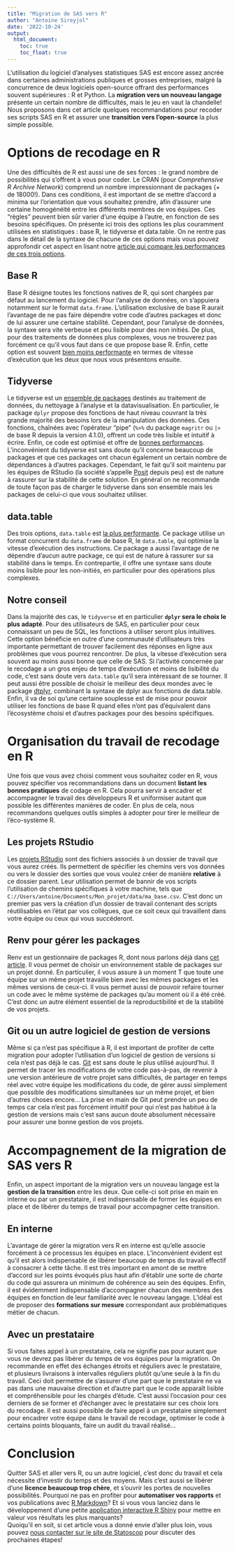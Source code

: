 ```yaml
--- 
title: "Migration de SAS vers R"  
author: "Antoine Sireyjol"  
date: '2022-10-24' 
output: 
  html_document: 
    toc: true 
    toc_float: true 
--- 
```


L'utilisation du logiciel d'analyses statistiques SAS est encore assez ancrée dans certaines administrations publiques et grosses entreprises, malgré la concurrence de deux logiciels open-source offrant des performances souvent supérieures : R et Python. La __migration vers un nouveau langage__ présente un certain nombre de difficultés, mais le jeu en vaut la chandelle! Nous proposons dans cet article quelques recommandations pour recoder ses scripts SAS en R et assurer une __transition vers l'open-source__ la plus simple possible.  

# Options de recodage en R   
Une des difficultés de R est aussi une de ses forces : le grand nombre de possibilités qui s'offrent à vous pour coder. Le CRAN (pour _Comprehensive R Archive Network_) comprend un nombre impressionnant de packages (+ de 18000!). Dans ces conditions, il est important de se mettre d'accord a minima sur l'orientation que vous souhaitez prendre, afin d'assurer une certaine homogénéité entre les différents membres de vos équipes. Ces "règles" peuvent bien sûr varier d'une équipe à l'autre, en fonction de ses besoins spécifiques. On présente ici trois des options les plus couramment utilisées en statistiques : base R, le tidyverse et data.table. On ne rentre pas dans le détail de la syntaxe de chacune de ces options mais vous pouvez approfondir cet aspect en lisant notre [article qui compare les performances de ces trois options](https://blog.statoscop.fr/comparaisons-base-dplyr-datatable.html).  

## Base R   
Base R désigne toutes les fonctions natives de R, qui sont chargées par défaut au lancement du logiciel. Pour l'analyse de données, on s'appuiera notamment sur le format `data.frame`. L'utilisation exclusive de base R aurait l'avantage de ne pas faire dépendre votre code d'autres packages et donc de lui assurer une certaine stabilité. Cependant, pour l'analyse de données, la syntaxe sera vite verbeuse et peu lisible pour des non initiés. De plus, pour des traitements de données plus complexes, vous ne trouverez pas forcément ce qu'il vous faut dans ce que propose base R. Enfin, cette option est souvent [bien moins performante](https://blog.statoscop.fr/comparaisons-base-dplyr-datatable.html) en termes de vitesse d'exécution que les deux que nous vous présentons ensuite.  

## Tidyverse     
Le tidyverse est un [ensemble de packages](https://www.tidyverse.org/) destinés au traitement de données, du nettoyage à l'analyse et la datavisualisation. En particulier, le package `dplyr` propose des fonctions de haut niveau couvrant la très grande majorité des besoins lors de la manipulation des données. Ces fonctions, chaînées avec l'opérateur "pipe" (`%>%` du package `magritr` ou `|>` de base R depuis la version 4.1.0), offrent un code très lisible et intuitif à écrire. Enfin, ce code est optimisé et offre de [bonnes performances](https://blog.statoscop.fr/comparaisons-base-dplyr-datatable.html). L'inconvénient du tidyverse est sans doute qu'il concerne beaucoup de packages et que ces packages ont chacun également un certain nombre de dépendances à
d'autres packages. Cependant, le fait qu'il soit maintenu par les équipes de RStudio (la société s'appelle [Posit](https://posit.co/) depuis peu) est de nature à rassurer sur la stabilité de cette solution. En général on ne recommande de toute façon pas de charger le tidyverse dans son ensemble mais les packages de celui-ci que vous souhaitez utiliser.  

## data.table  
Des trois options, `data.table` est [la plus performante](https://blog.statoscop.fr/comparaisons-base-dplyr-datatable.html). Ce package utilise un format concurrent du `data.frame` de base R, le `data.table`, qui optimise la vitesse d'exécution des instructions. Ce package a aussi l'avantage de ne dépendre d'aucun autre package, ce qui est de nature à rassurer sur sa stabilité dans le temps. En contrepartie, il offre une syntaxe sans doute moins lisible pour les non-initiés, en particulier pour des opérations plus complexes.  

## Notre conseil  
Dans la majorité des cas, le `tidyverse` et en particulier __`dplyr` sera le choix le plus adapté__. Pour des utilisateurs de SAS, en particulier pour ceux connaissant un peu de SQL, les fonctions à utiliser seront plus intuitives. Cette option bénéficie en outre d'une communauté d'utilisateurs très importante permettant de trouver facilement des réponses en ligne aux problèmes que vous pourrez rencontrer. De plus, la vitesse d'exécution sera souvent au moins aussi bonne que celle de SAS. Si l'activité concernée par le recodage a un gros enjeu de temps d'exécution et moins de lisibilité du code, c'est sans doute vers `data.table` qu'il sera intéressant de se tourner. Il peut aussi être possible de choisir le meilleur des deux mondes avec le package [dtplyr](https://dtplyr.tidyverse.org/), combinant la syntaxe de dplyr aux fonctions de data.table. Enfin, il va de soi qu'une certaine souplesse est de mise pour pouvoir utiliser les fonctions de base R quand elles n'ont pas d'équivalent dans l'écosystème choisi et d'autres packages pour des besoins spécifiques.  

# Organisation du travail de recodage en R  
Une fois que vous avez choisi comment vous souhaitez coder en R, vous pouvez spécifier vos recommandations dans un document __listant les bonnes pratiques__ de codage en R. Cela pourra servir à encadrer et accompagner le travail des développeurs R et uniformiser autant que possible les différentes manières de coder. En plus de cela, nous recommandons quelques outils simples à adopter pour tirer le meilleur de l'éco-système R.    

## Les projets RStudio  
Les [projets RStudio](https://support.rstudio.com/hc/en-us/articles/200526207-Using-RStudio-Projects) sont des fichiers associés à un dossier de travail que vous aurez créés. Ils permettent de spécifier les chemins vers vos données ou vers le dossier des sorties que vous voulez créer de manière __relative__ à ce dossier parent. Leur utilisation permet de bannir de vos scripts l'utilisation de chemins spécifiques à votre machine, tels que `C://Users/antoine/Documents/Mon_projet/data/ma_base.csv`.  C'est donc un premier pas vers la création d'un dossier de travail contenant des scripts réutilisables en l'état par vos collègues, que ce soit ceux qui travaillent dans votre équipe ou ceux qui vous succéderont.  

## Renv pour gérer les packages  
Renv est un gestionnaire de packages R, dont nous parlons déjà dans [cet article](https://blog.statoscop.fr/gestion-des-packages-sur-r-avec-renv.html). Il vous permet de choisir un environnement stable de packages sur un projet donné. En particulier, il vous assure à un moment T que toute une équipe sur un même projet travaille bien avec les mêmes packages et les mêmes versions de ceux-ci. Il vous permet aussi de pouvoir refaire tourner un code avec le même système de packages qu'au moment où il a été créé. C'est donc un autre élément essentiel de la reproductibilité et de la stabilité de vos projets.  

## Git ou un autre logiciel de gestion de versions  
Même si ça n'est pas spécifique à R, il est important de profiter de cette migration pour adopter l'utilisation d'un logiciel de gestion de versions si cela n'est pas déjà le cas. [Git](https://githowto.com/) est sans doute le plus utilisé aujourd'hui. Il permet de tracer les modifications de votre code pas-à-pas, de revenir à une version antérieure de votre projet sans difficultés, de partager en temps réel avec votre équipe les modifications du code, de gérer aussi simplement que possible des modifications simultanées sur un même projet, et bien d'autres choses encore... La prise en main de Git peut prendre un peu de temps car cela n'est pas forcément intuitif pour qui n'est pas habitué à la gestion de versions mais c'est sans aucun doute absolument nécessaire pour assurer une bonne gestion de vos projets.    

# Accompagnement de la migration de SAS vers R   
Enfin, un aspect important de la migration vers un nouveau langage est la __gestion de la transition__ entre les deux. Que celle-ci soit prise en main en interne ou par un prestataire, il est indispensable de former les équipes en place et de libérer du temps de travail pour accompagner cette transition.  

## En interne   
L'avantage de gérer la migration vers R en interne est qu'elle associe forcément à ce processus les équipes en place. L'inconvénient évident est qu'il est alors indispensable de libérer beaucoup de temps du travail effectif à consacrer à cette tâche. Il est très important en amont de se mettre d'accord sur les points évoqués plus haut afin d'établir une sorte de _charte_ du code qui assurera un minimum de cohérence au sein des équipes. Enfin, il est évidemment indispensable d'accompagner chacun des membres des équipes en fonction de leur familiarité avec le nouveau langage. L'idéal est de proposer des __formations sur mesure__ correspondant aux problématiques métier de chacun.  

## Avec un prestataire   
Si vous faites appel à un prestataire, cela ne signifie pas pour autant que vous ne devrez pas libérer du temps de vos équipes pour la migration. On recommande en effet des échanges étroits et réguliers avec le prestataire, et plusieurs livraisons à intervalles réguliers plutôt qu'une seule à la fin du travail. Ceci doit permettre de s'assurer d'une part que le prestataire ne va pas dans une mauvaise direction et d'autre part que le code apparaît lisible et compréhensible pour les chargés d'étude. C'est aussi l'occasion pour ces derniers de se former et d'échanger avec le prestataire sur ces choix lors du recodage. Il est aussi possible de faire appel à un prestataire simplement pour encadrer votre équipe dans le travail de recodage, optimiser le code à certains points bloquants, faire un audit du travail réalisé...

# Conclusion  
Quitter SAS et aller vers R, ou un autre logiciel, c'est donc du travail et cela nécessite d'investir du temps et des moyens. Mais c'est aussi se libérer d'une __licence beaucoup trop chère__, et s'ouvrir les portes de nouvelles possibilités. Pourquoi ne pas en profiter pour __automatiser vos rapports__ et vos publications avec [R Markdown](https://rmarkdown.rstudio.com/)? Et si vous vous lanciez dans le développement d'une petite [application interactive R Shiny](https://shiny.rstudio.com/gallery/) pour mettre en valeur vos résultats les plus marquants?   
Quoiqu'il en soit, si cet article vous a donné envie d'aller plus loin, vous pouvez [nous contacter sur le site de Statoscop](https://www.statoscop.fr/contact) pour discuter des prochaines étapes!  
